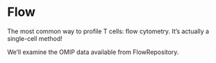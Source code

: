 # Flow {#flow}

The most common way to profile T cells: flow cytometry. It's actually a single-cell method!

We'll examine the OMIP data available from FlowRepository.